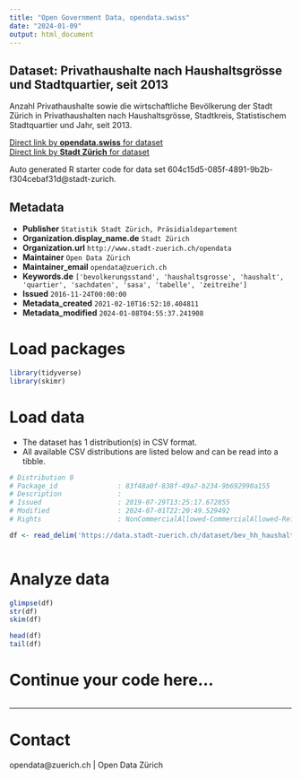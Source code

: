 ```yaml
---
title: "Open Government Data, opendata.swiss"
date: "2024-01-09"
output: html_document
---
```


## Dataset: Privathaushalte nach Haushaltsgrösse und Stadtquartier, seit 2013


Anzahl Privathaushalte sowie die wirtschaftliche Bevölkerung der Stadt Zürich in Privathaushalten nach Haushaltsgrösse, Stadtkreis, Statistischem Stadtquartier und Jahr, seit 2013.


[Direct link by **opendata.swiss** for dataset](https://opendata.swiss/de/dataset/privathaushalte-nach-haushaltsgrosse-und-stadtquartier-seit-20133)<br>
[Direct link by **Stadt Zürich** for dataset](https://data.stadt-zuerich.ch/dataset/bev_hh_haushaltsgroesse_quartier_seit2013_od3806)

Auto generated R starter code for data set 604c15d5-085f-4891-9b2b-f304cebaf31d@stadt-zurich.

## Metadata

- **Publisher** `Statistik Stadt Zürich, Präsidialdepartement`
- **Organization.display_name.de** `Stadt Zürich`
- **Organization.url** `http://www.stadt-zuerich.ch/opendata`
- **Maintainer** `Open Data Zürich`
- **Maintainer_email** `opendata@zuerich.ch`
- **Keywords.de** `['bevolkerungsstand', 'haushaltsgrosse', 'haushalt', 'quartier', 'sachdaten', 'sasa', 'tabelle', 'zeitreihe']`
- **Issued** `2016-11-24T00:00:00`
- **Metadata_created** `2021-02-10T16:52:10.404811`
- **Metadata_modified** `2024-01-08T04:55:37.241908`


# Load packages

```r

library(tidyverse)
library(skimr)

```

# Load data

-   The dataset has 1 distribution(s) in CSV format.
-   All available CSV distributions are listed below and can be read into a tibble.

```r

# Distribution 0
# Package_id               : 83f48a0f-838f-49a7-b234-9b692990a155
# Description              : 
# Issued                   : 2019-07-29T13:25:17.672855
# Modified                 : 2024-07-01T22:20:49.529492
# Rights                   : NonCommercialAllowed-CommercialAllowed-ReferenceNotRequired

df <- read_delim('https://data.stadt-zuerich.ch/dataset/bev_hh_haushaltsgroesse_quartier_seit2013_od3806/download/BEV380OD3806.csv')



```

# Analyze data

```r

glimpse(df)
str(df)
skim(df)

head(df)
tail(df)

```

# Continue your code here...

```r

```

------------------------------------------------------------------------

# Contact

opendata@zuerich.ch | Open Data Zürich
